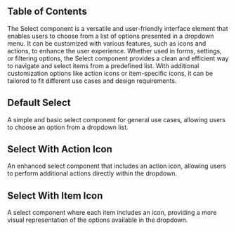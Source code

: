 
## Table of Contents

The Select component is a versatile and user-friendly interface element that enables users to choose from a list of options presented in a dropdown menu. It can be customized with various features, such as icons and actions, to enhance the user experience. Whether used in forms, settings, or filtering options, the Select component provides a clean and efficient way to navigate and select items from a predefined list. With additional customization options like action icons or item-specific icons, it can be tailored to fit different use cases and design requirements.

## Default Select

A simple and basic select component for general use cases, allowing users to choose an option from a dropdown list.

<CodeHighlightPreview code={DefaultSelectCode}>
  <DefaultSelect />
</CodeHighlightPreview>

## Select With Action Icon

An enhanced select component that includes an action icon, allowing users to perform additional actions directly within the dropdown.

<CodeHighlightPreview code={SelectWithActionIconCode}>
  <SelectWithActionIcon />
</CodeHighlightPreview>

## Select With Item Icon

A select component where each item includes an icon, providing a more visual representation of the options available in the dropdown.

<CodeHighlightPreview code={SelectWithItemIconCode}>
  <SelectWithItemIcon />
</CodeHighlightPreview>
